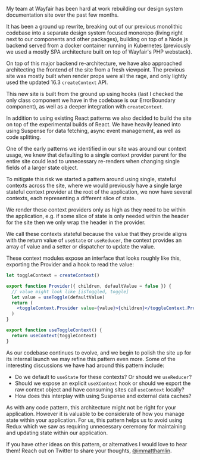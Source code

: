 My team at Wayfair has been hard at work rebuilding our design system
documentation site over the past few months.

It has been a ground up rewrite, breaking out of our previous monolithic
codebase into a separate design system focused monorepo (living right next to
our components and other packages), building on top of a Node.js backend served
from a docker container running in Kubernetes (previously we used a mostly SPA
architecture built on top of Wayfair's PHP webstack).

On top of this major backend re-architecture, we have also approached
architecting the frontend of the site from a fresh viewpoint. The previous site
was mostly built when render props were all the rage, and only lightly used the
updated 16.3 `createContext` API.

This new site is built from the ground up using hooks (last I checked the only
class component we have in the codebase is our ErrorBoundary component), as well
as a deeper integration with `createContext`.

In addition to using existing React patterns we also decided to build the site
on top of the experimental builds of React. We have heavily leaned into using
Suspense for data fetching, async event management, as well as code splitting.

One of the early patterns we identified in our site was around our context
usage, we knew that defaulting to a single context provider parent for the
entire site could lead to unnecessary re-renders when changing single fields of
a larger state object.

To mitigate this risk we started a pattern around using single, stateful
contexts across the site, where we would previously have a single large stateful
context provider at the root of the application, we now have several contexts,
each representing a different slice of state.

We render these context providers only as high as they need to be within the
application, e.g. if some slice of state is only needed within the header for
the site then we only wrap the header in the provider.

We call these contexts stateful because the value that they provide aligns with
the return value of `useState` or `useReducer`, the context provides an array of
value and a setter or dispatcher to update the value.

These context modules expose an interface that looks roughly like this,
exporting the Provider and a hook to read the value:

```jsx
let toggleContext = createContext()

export function Provider({ children, defaultValue = false }) {
  // value might look like [isToggled, toggle]
  let value = useToggle(defaultValue)
  return (
    <toggleContext.Provider value={value}>{children}</toggleContext.Provider>
  )
}

export function useToggleContext() {
  return useContext(toggleContext)
}
```

As our codebase continues to evolve, and we begin to polish the site up for its
internal launch we may refine this pattern even more. Some of the interesting
discussions we have had around this pattern include:

- Do we default to `useState` for these contexts? Or should we `useReducer`?
- Should we expose an explicit `useXContext` hook or should we export the raw
  context object and have consuming sites call `useContext` locally?
- How does this interplay with using Suspense and external data caches?

As with any code pattern, this architecture might not be right for your
application. However it is valuable to be considerate of how you manage state
within your application. For us, this pattern helps us to avoid using Redux
which we saw as requiring unnecessary ceremony for maintaining and updating
state within our application.

If you have other ideas on this pattern, or alternatives I would love to hear
them! Reach out on Twitter to share your thoughts,
[@immatthamlin](https://twitter.com/immatthamlin).
